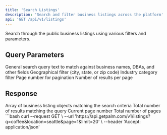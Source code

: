 ```yaml
---
title: 'Search Listings'
description: 'Search and filter business listings across the platform'
api: 'GET /api/v1/listings'
---
```


Search through the public business listings using various filters and parameters.

## Query Parameters

<ParamField query="q" type="string">
  General search query text to match against business names, DBAs, and other fields
</ParamField>

<ParamField query="location" type="string">
  Geographical filter (city, state, or zip code)
</ParamField>

<ParamField query="industry" type="string">
  Industry category filter
</ParamField>

<ParamField query="page" type="integer" default="1">
  Page number for pagination
</ParamField>

<ParamField query="limit" type="integer" default="20" max="100">
  Number of results per page
</ParamField>

## Response

<ResponseField name="data" type="BusinessListing[]">
  Array of business listing objects matching the search criteria
</ResponseField>

<ResponseField name="metadata" type="object">
  <Expandable title="Metadata properties">
    <ResponseField name="total" type="integer">
      Total number of results matching the query
    </ResponseField>
    <ResponseField name="page" type="integer">
      Current page number
    </ResponseField>
    <ResponseField name="pages" type="integer">
      Total number of pages
    </ResponseField>
  </Expandable>
</ResponseField>

<RequestExample>
```bash
curl --request GET \
  --url 'https://api.getpalm.com/v1/listings?q=coffee&location=seattle&page=1&limit=20' \
  --header 'Accept: application/json'
